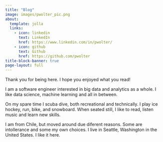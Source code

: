 ```yaml
---
title: "Blog"
image: images/pwolter_pic.png
about:
  template: jolla
  links:
    - icon: linkedin
      text: LinkedIn
      href: https://www.linkedin.com/in/pwolter/
    - icon: github
      text: Github
      href: https://github.com/pwolter
title-block-banner: true
page-layout: full
---
```


Thank you for being here. I hope you enjoyed what you read!

I am a software engineer interested in big data and analytics as a whole. I like data science, machine learning and all in between.

On my spare time I scuba dive, both recreational and technically. I play ice hockey, run, bike, and snowboard. When seated still, I like to read, listen music and learn new skills.

I am from Chile, but moved around due diferent reasons. Some are intollerance and some my own choices. I live in Seattle, Washington in the United States. I like it here.


